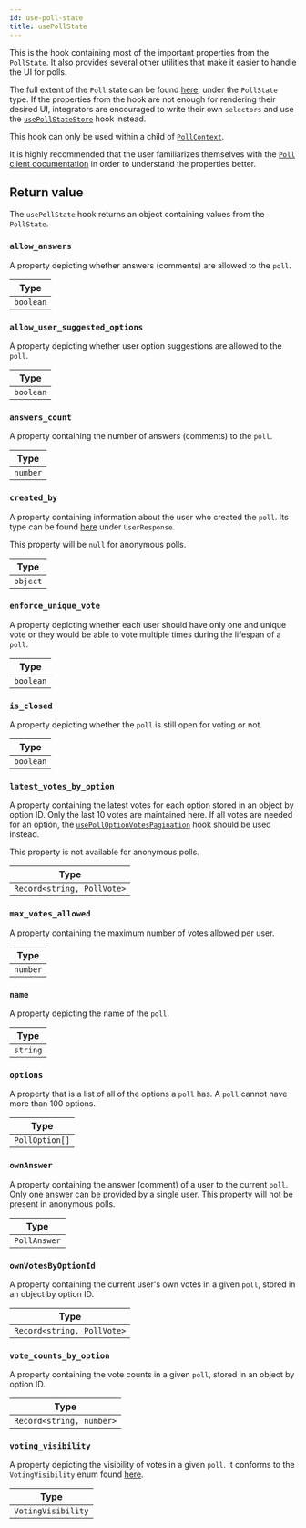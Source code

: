 ```yaml
---
id: use-poll-state
title: usePollState
---
```


This is the hook containing most of the important properties from the `PollState`. It also provides several other utilities that make it easier to handle the UI for polls.

The full extent of the `Poll` state can be found [here](https://github.com/GetStream/stream-chat-js/blob/master/src/poll.ts), under the `PollState` type. If the properties from the hook are not enough for rendering their desired UI, integrators are encouraged to write their own `selectors` and use the [`usePollStateStore`](./use-poll-state-store.mdx) hook instead.

This hook can only be used within a child of [`PollContext`](../../contexts/poll-context.mdx).

It is highly recommended that the user familiarizes themselves with the [`Poll` client documentation](https://getstream.io/chat/docs/javascript/polls_api/?language=javascript&q=poll) in order to understand the properties better.

## Return value

The `usePollState` hook returns an object containing values from the `PollState`.

### `allow_answers`

A property depicting whether answers (comments) are allowed to the `poll`.

| Type   |
| ------ |
| `boolean` | `undefined` |

### `allow_user_suggested_options`

A property depicting whether user option suggestions are allowed to the `poll`.

| Type   |
| ------ |
| `boolean` | `undefined` |

### `answers_count`

A property containing the number of answers (comments) to the `poll`.

| Type   |
| ------ |
| `number` |

### `created_by`

A property containing information about the user who created the `poll`. Its type can be found [here](https://github.com/GetStream/stream-chat-js/blob/b447512922b19bc7e3668bd9df81debcb673dd81/src/types.ts) under `UserResponse`.

This property will be `null` for anonymous polls.

| Type   |
| ------ |
| `object` | `null` |

### `enforce_unique_vote`

A property depicting whether each user should have only one and unique vote or they would be able to vote multiple times during the lifespan of a `poll`.

| Type   |
| ------ |
| `boolean` |

### `is_closed`

A property depicting whether the `poll` is still open for voting or not.

| Type   |
| ------ |
| `boolean` |

### `latest_votes_by_option`

A property containing the latest votes for each option stored in an object by option ID. Only the last 10 votes are maintained here. If all votes are needed for an option, the [`usePollOptionVotesPagination`](./use-poll-option-votes-pagination.mdx) hook should be used instead.

This property is not available for anonymous polls.

| Type   |
| ------ |
| `Record<string, PollVote>` |

### `max_votes_allowed`

A property containing the maximum number of votes allowed per user.

| Type   |
| ------ |
| `number` |

### `name`

A property depicting the name of the `poll`.

| Type   |
| ------ |
| `string` |

### `options`

A property that is a list of all of the options a `poll` has. A `poll` cannot have more than 100 options.

| Type   |
| ------ |
| `PollOption[]` |

### `ownAnswer`

A property containing the answer (comment) of a user to the current `poll`. Only one answer can be provided by a single user. This property will not be present in anonymous polls.

| Type   |
| ------ |
| `PollAnswer` | `undefined` |

### `ownVotesByOptionId`

A property containing the current user's own votes in a given `poll`, stored in an object by option ID.

| Type   |
| ------ |
| `Record<string, PollVote>` |

### `vote_counts_by_option`

A property containing the vote counts in a given `poll`, stored in an object by option ID.

| Type   |
| ------ |
| `Record<string, number>` |

### `voting_visibility`

A property depicting the visibility of votes in a given `poll`. It conforms to the `VotingVisibility` enum found [here](https://github.com/GetStream/stream-chat-js/blob/b447512922b19bc7e3668bd9df81debcb673dd81/src/types.ts).

| Type   |
| ------ |
| `VotingVisibility` | `undefined` |
